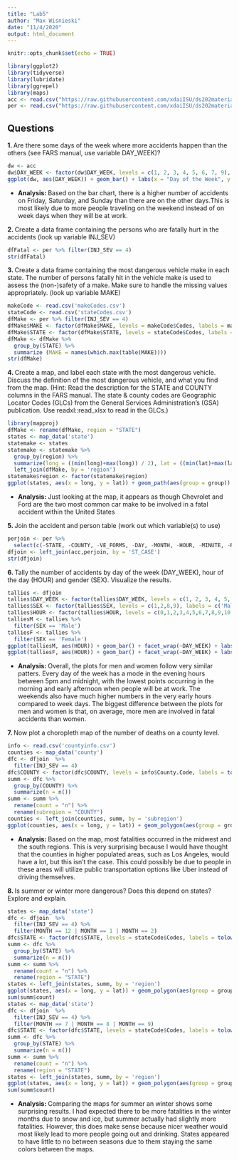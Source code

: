 ```yaml
---
title: "Lab5"
author: "Max Wisnieski"
date: "11/4/2020"
output: html_document
---
```


```r
knitr::opts_chunk$set(echo = TRUE)
```

```r
library(ggplot2)
library(tidyverse)
library(lubridate)
library(ggrepel)
library(maps)
acc <- read.csv("https://raw.githubusercontent.com/xdaiISU/ds202materials/master/hwlabs/fars2017/accident.csv", stringsAsFactors = FALSE)
per <- read.csv("https://raw.githubusercontent.com/xdaiISU/ds202materials/master/hwlabs/fars2017/person.csv", stringsAsFactors = FALSE)
```

## Questions

**1. **Are there some days of the week where more accidents happen than the others (see FARS manual, use variable DAY_WEEK)?

```r
dw <- acc
dw$DAY_WEEK <- factor(dw$DAY_WEEK, levels = c(1, 2, 3, 4, 5, 6, 7, 9), labels = c('Sun', 'Mon', 'Tue', 'Wed', 'Thu', 'Fri', 'Sat', 'Unknown'))
ggplot(dw, aes(DAY_WEEK)) + geom_bar() + labs(x = "Day of the Week", y = "Count", title = "Total Accidents by Day of the Week")
```

- **Analysis: **Based on the bar chart, there is a higher number of accidents on Friday, Saturday, and Sunday than there are on the other days.This is most likely due to more people traveling on the weekend instead of on week days when they will be at work.

**2. **Create a data frame containing the persons who are fatally hurt in the accidents (look up variable INJ_SEV)

```r
dfFatal <- per %>% filter(INJ_SEV == 4)
str(dfFatal)
```

**3. **Create a data frame containing the most dangerous vehicle make in each state. The number of persons fatally hit in the vehicle make is used to assess the (non-)safety of a make. Make sure to handle the missing values appropriately. (look up variable MAKE)

```r
makeCode <- read.csv('makeCodes.csv')
stateCode <- read.csv('stateCodes.csv')
dfMake <- per %>% filter(INJ_SEV == 4)
dfMake$MAKE <- factor(dfMake$MAKE, levels = makeCode$Codes, labels = makeCode$Make)
dfMake$STATE <- factor(dfMake$STATE, levels = stateCode$Codes, labels = tolower(stateCode$State))
dfMake <- dfMake %>%
  group_by(STATE) %>%
  summarize (MAKE = names(which.max(table(MAKE))))
str(dfMake)
```

**4. **Create a map, and label each state with the most dangerous vehicle. Discuss the definition of the most dangerous vehicle, and what you find from the map. (Hint: Read the description for the STATE and COUNTY columns in the FARS manual. The state & county codes are Geographic Locator Codes (GLCs) from the General Services Administration’s (GSA) publication. Use readxl::read_xlsx to read in the GLCs.)

```r
library(mapproj)
dfMake <- rename(dfMake, region = "STATE")
states <- map_data('state')
statemake <- states
statemake <- statemake %>%
  group_by(region) %>%
  summarize(long = ((min(long)+max(long)) / 2), lat = ((min(lat)+max(lat)) / 2)) %>%
  left_join(dfMake, by = 'region')
statemake$region <- factor(statemake$region)
ggplot(states, aes(x = long, y = lat)) + geom_path(aes(group = group))  + geom_text(size = 3, aes(label = MAKE), data = statemake) + coord_map() + labs(x = "Longitude", y = "Latitude", title = "Most Dangerous Make by State")
```

- **Analysis: **Just looking at the map, it appears as though Chevrolet and Ford are the two most common car make to be involved in a fatal accident within the United States

**5. **Join the accident and person table (work out which variable(s) to use)

```r
perjoin <- per %>%
  select(c(-STATE, -COUNTY, -VE_FORMS, -DAY, -MONTH, -HOUR, -MINUTE, -RUR_URB, -FUNC_SYS, -HARM_EV, -MAN_COLL, -SCH_BUS))
dfjoin <- left_join(acc,perjoin, by = 'ST_CASE')
str(dfjoin)
```

**6. **Tally the number of accidents by day of the week (DAY_WEEK), hour of the day (HOUR) and gender (SEX). Visualize the results.

```r
tallies <- dfjoin
tallies$DAY_WEEK <- factor(tallies$DAY_WEEK, levels = c(1, 2, 3, 4, 5, 6, 7, 9), labels = c('Sun', 'Mon', 'Tue', 'Wed', 'Thu', 'Fri', 'Sat', 'Unknown'))
tallies$SEX <- factor(tallies$SEX, levels = c(1,2,8,9), labels = c('Male', 'Female', 'Not Reported', 'Unknown'))
tallies$HOUR <- factor(tallies$HOUR, levels = c(0,1,2,3,4,5,6,7,8,9,10,12,13,14,15,16,17,18,19,20,21,22,23,24,88,99), labels = c('0','1','2','3','4','5','6','7','8','9','10','12','13','14','15','16','17','18','19','20','21','22','23','24','88','99'))
talliesM <- tallies %>%
  filter(SEX == 'Male')
talliesF <- tallies %>%
  filter(SEX == 'Female')
ggplot(talliesM, aes(HOUR)) + geom_bar() + facet_wrap(~DAY_WEEK) + labs(x = "Hour of the Day", y = "Count", title = "Male Accidents Per Hour by Day")
ggplot(talliesF, aes(HOUR)) + geom_bar() + facet_wrap(~DAY_WEEK) + labs(x = "Hour of the Day", y = "Count", title = "Female Accidents Per Hour by Day")
```

- **Analysis: **Overall, the plots for men and women follow very similar patters. Every day of the week has a mode in the evening hours between 5pm and midnight, with the lowest points occurring in the morning and early afternoon when people will be at work. The weekends also have much higher numbers in the very early hours compared to week days. The biggest difference between the plots for men and women is that, on average, more men are involved in fatal accidents than women.

**7. **Now plot a choropleth map of the number of deaths on a county level.

```r
info <- read.csv('countyinfo.csv')
counties <- map_data('county')
dfc <- dfjoin  %>%
  filter(INJ_SEV == 4)
dfc$COUNTY <- factor(dfc$COUNTY, levels = info$County.Code, labels = tolower(info$County.Name))
summ <- dfc %>%
  group_by(COUNTY) %>%
  summarize(n = n())
summ <- summ %>%
  rename(count = "n") %>%
  rename(subregion = "COUNTY")
counties <- left_join(counties, summ, by = 'subregion')
ggplot(counties, aes(x = long, y = lat)) + geom_polygon(aes(group = group, fill = count)) + geom_path(data = states, aes(group = group), color = 'white') + coord_map() + labs(x = "Longitude", y = "Latitude", title = "Fatalities Map by County") + scale_fill_gradient(trans='reverse')
```

- **Analysis: **Based on the map, most fatalities occurred in the midwest and the south regions. This is very surprising because I would have thought that the counties in higher populated areas, such as Los Angeles, would have a lot, but this isn't the case. This could possibly be due to people in these areas will utilize public transportation options like Uber instead of driving themselves.

**8. **Is summer or winter more dangerous? Does this depend on states? Explore and explain.

```r
states <- map_data('state')
dfc <- dfjoin  %>%
  filter(INJ_SEV == 4) %>%
  filter(MONTH == 12 | MONTH == 1 | MONTH == 2)
dfc$STATE <- factor(dfc$STATE, levels = stateCode$Codes, labels = tolower(stateCode$State))
summ <- dfc %>%
  group_by(STATE) %>%
  summarize(n = n())
summ <- summ %>%
  rename(count = "n") %>%
  rename(region = "STATE")
states <- left_join(states, summ, by = 'region')
ggplot(states, aes(x = long, y = lat)) + geom_polygon(aes(group = group, fill = count)) + geom_path(data = states, aes(group = group), color = 'white') + coord_map() + labs(x = "Longitude", y = "Latitude", title = "Winter Fatalities Map by State") + scale_fill_gradient(trans='reverse')
sum(summ$count)
states <- map_data('state')
dfc <- dfjoin  %>%
  filter(INJ_SEV == 4) %>%
  filter(MONTH == 7 | MONTH == 8 | MONTH == 9)
dfc$STATE <- factor(dfc$STATE, levels = stateCode$Codes, labels = tolower(stateCode$State))
summ <- dfc %>%
  group_by(STATE) %>%
  summarize(n = n())
summ <- summ %>%
  rename(count = "n") %>%
  rename(region = "STATE")
states <- left_join(states, summ, by = 'region')
ggplot(states, aes(x = long, y = lat)) + geom_polygon(aes(group = group, fill = count)) + geom_path(data = states, aes(group = group), color = 'white') + coord_map() + labs(x = "Longitude", y = "Latitude", title = "Summer Fatalities Map by State") + scale_fill_gradient(trans='reverse')
sum(summ$count)
```

- **Analysis: **Comparing the maps for summer an winter shows some surprising results. I had expected there to be more fatalities in the winter months due to snow and ice, but summer actually had slightly more fatalities. However, this does make sense because nicer weather would most likely lead to more people going out and drinking. States appeared to have little to no between seasons due to them staying the same colors between the maps.